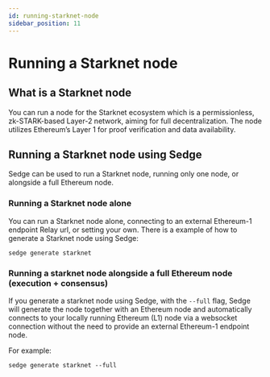 ```yaml
---
id: running-starknet-node
sidebar_position: 11
---
```


# Running a Starknet node

## What is a Starknet node

You can run a node for the Starknet ecosystem which is a permissionless, zk-STARK-based Layer-2 network, 
aiming for full decentralization. The node utilizes Ethereum’s Layer 1 for proof verification and data availability.

## Running a Starknet node using Sedge

Sedge can be used to run a Starknet node, running only one node, or alongside a full Ethereum node.

### Running a Starknet node alone

You can run a Starknet node alone, connecting to an external Ethereum-1 endpoint Relay url, or setting your own.
There is a example of how to generate a Starknet node using Sedge:

```
sedge generate starknet
```

### Running a starknet node alongside a full Ethereum node (execution + consensus)

If you generate a starknet node using Sedge, with the `--full` flag, Sedge will generate the node together with an Ethereum node 
and automatically connects to your locally running Ethereum (L1) node via a websocket connection without the need 
to provide an external Ethereum-1 endpoint node.

For example:

```
sedge generate starknet --full
```